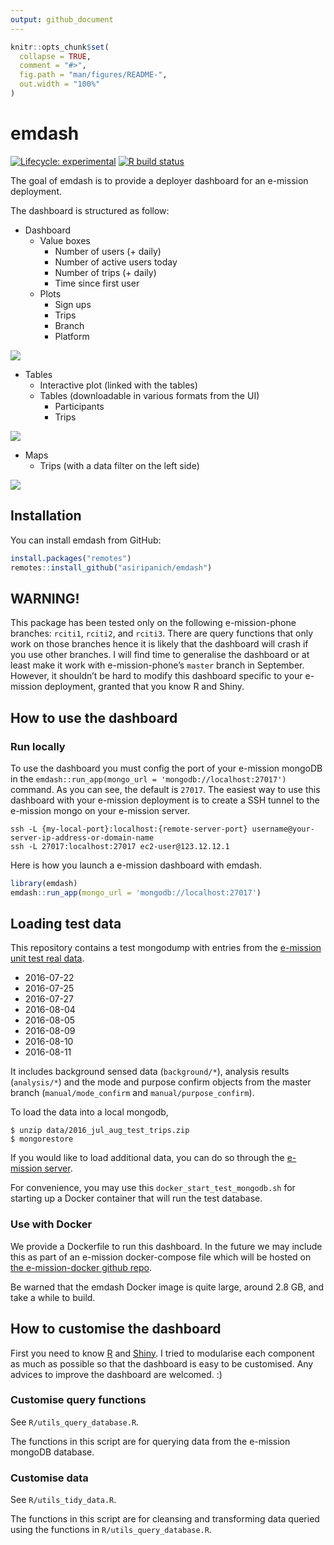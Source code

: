 ```yaml
---
output: github_document
---
```


<!-- README.md is generated from README.Rmd. Please edit that file -->

```r
knitr::opts_chunk$set(
  collapse = TRUE,
  comment = "#>",
  fig.path = "man/figures/README-",
  out.width = "100%"
)
```

# emdash

<!-- badges: start -->
[![Lifecycle: experimental](https://img.shields.io/badge/lifecycle-experimental-orange.svg)](https://www.tidyverse.org/lifecycle/#experimental)
[![R build status](https://github.com/asiripanich/emdash/workflows/R-CMD-check/badge.svg)](https://github.com/asiripanich/emdash/actions)
<!-- badges: end -->

The goal of emdash is to provide a deployer dashboard for an e-mission deployment.

The dashboard is structured as follow:

- Dashboard
  - Value boxes
    - Number of users (+ daily)
    - Number of active users today
    - Number of trips (+ daily)
    - Time since first user
  - Plots
    - Sign ups
    - Trips
    - Branch
    - Platform
  
<img src="man/figures/emdash_dashboard.gif" ></img>
  
- Tables
  - Interactive plot (linked with the tables)
  - Tables (downloadable in various formats from the UI)
    - Participants
    - Trips
      
<img src="man/figures/emdash_tables.gif" ></img>

- Maps
    - Trips (with a data filter on the left side)

<img src="man/figures/emdash_map.gif" ></img>

## Installation

You can install emdash from GitHub:

``` r
install.packages("remotes")
remotes::install_github("asiripanich/emdash")
```

## WARNING!

This package has been tested only on the following e-mission-phone branches: `rciti1`, `rciti2`, and `rciti3`. There are query functions that only work on those branches hence it is likely that the dashboard will crash if you use other branches. I will find time to generalise the dashboard or at least make it work with e-mission-phone's `master` branch in September. However, it shouldn't be hard to modify this dashboard specific to your e-mission deployment, granted that you know R and Shiny. 

## How to use the dashboard

### Run locally 

To use the dashboard you must config the port of your e-mission mongoDB in the `emdash::run_app(mongo_url = 'mongodb://localhost:27017')` command. As you can see, the default is `27017`. The easiest way to use this dashboard with your e-mission deployment is to create a SSH tunnel to the e-mission mongo on your e-mission server. 

``` ssh
ssh -L {my-local-port}:localhost:{remote-server-port} username@your-server-ip-address-or-domain-name
ssh -L 27017:localhost:27017 ec2-user@123.12.12.1
```

Here is how you launch a e-mission dashboard with emdash.

``` r
library(emdash)
emdash::run_app(mongo_url = 'mongodb://localhost:27017')
```

## Loading test data

This repository contains a test mongodump with entries from the [e-mission unit test real data](https://github.com/e-mission/e-mission-server/tree/master/emission/tests/data/real_examples).

- 2016-07-22
- 2016-07-25
- 2016-07-27
- 2016-08-04
- 2016-08-05
- 2016-08-09
- 2016-08-10
- 2016-08-11

It includes background sensed data (`background/*`), analysis results
(`analysis/*`) and the mode and purpose confirm objects from the master branch
(`manual/mode_confirm` and `manual/purpose_confirm`).

To load the data into a local mongodb,

```
$ unzip data/2016_jul_aug_test_trips.zip
$ mongorestore
```

If you would like to load additional data, you can do so through the [e-mission server](https://github.com/e-mission/e-mission-server/#loading-test-data).


For convenience, you may use this `docker_start_test_mongodb.sh` for starting up a Docker container that will run the test database.

### Use with Docker

We provide a Dockerfile to run this dashboard. In the future we may include this as part of an e-mission docker-compose file which will be hosted on [the e-mission-docker github repo](https://github.com/e-mission/e-mission-docker).

Be warned that the emdash Docker image is quite large, around 2.8 GB, and take a while to build.

## How to customise the dashboard

First you need to know [R](https://www.r-project.org/) and [Shiny](https://shiny.rstudio.com/). I tried to modularise each component as much as possible so that the dashboard is easy to be customised. Any advices to improve the dashboard are welcomed. :)

### Customise query functions

See `R/utils_query_database.R`.

The functions in this script are for querying data from the e-mission mongoDB database.

### Customise data

See `R/utils_tidy_data.R`.

The functions in this script are for cleansing and transforming data queried using the functions in `R/utils_query_database.R`.

